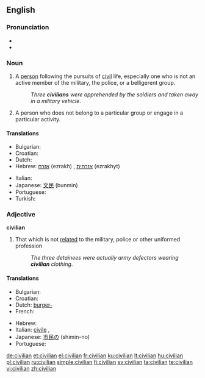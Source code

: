 ==English==

===Pronunciation===
* {{IPA|/sɪˈvɪljən/}}
* {{audio|en-us-civilian.ogg|Audio (US)}}

===Noun===
{{en-noun}}

# A [[person]] following the pursuits of [[civil]] life, especially one who is not an active member of the military, the police, or a belligerent group.
#: ''Three '''civilians''' were apprehended by the soldiers and taken away in a military vehicle''.
# {{informal}}  A person who does not belong to a particular group or engage in a particular activity.

====Translations====
{{trans-top|a person who is not an active or previous member, contributor, or physical supporter of a military armed force}}
* Bulgarian: {{t|bg|цивилен|m|sc=Cyrl}}
* Croatian: {{t-|hr|civil|m|alt=cìvīl}}
* Dutch: {{t+|nl|burger|m}}
* Hebrew: [[אזרח]] (ezrakh) {{m}}, [[אזרחית]] (ezrakhyt) {{f}}
{{trans-mid}}
* Italian: {{t+|it|civile|m}}
* Japanese: [[文民]] (bunmin)
* Portuguese: {{t+|pt|civil|m|f}}
* Turkish: {{t|tr|sivil}}
{{trans-bottom}}

===Adjective===
'''civilian'''

# That which is not [[relate]]d to the military, police or other uniformed profession
#: ''The three detainees were actually army defectors wearing '''civilian''' clothing''.

====Translations====
{{trans-top|not related to the military armed forces}}
* Bulgarian: {{t|bg|цивилен|sc=Cyrl}}
* Croatian: {{t-|hr|civilni|alt=cìvīlnī}}
* Dutch: [[burger-]]
* French: {{t+|fr|civil}}
{{trans-mid}}
* Hebrew: {{t+|he|אזרחי|m|tr=ezrahi|sc=Hebr}}
* Italian: [[civile]] {{f}}, {{m}}
* Japanese: [[市民の]] (shimin-no)
* Portuguese: {{t+|pt|civil|m|f}}
{{trans-bottom}}

[[de:civilian]]
[[et:civilian]]
[[el:civilian]]
[[fr:civilian]]
[[ku:civilian]]
[[lt:civilian]]
[[hu:civilian]]
[[pl:civilian]]
[[ru:civilian]]
[[simple:civilian]]
[[fi:civilian]]
[[sv:civilian]]
[[ta:civilian]]
[[te:civilian]]
[[vi:civilian]]
[[zh:civilian]]